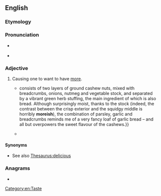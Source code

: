 ==English==

===Etymology===
{{suffix|en|more|ish}}

===Pronunciation===
* {{a|UK}} {{IPA|/ˈmɔːɹ.ɪʃ/|lang=en}}
* {{homophones|lang=en|Moorish}} {{qualifier|in some accents}}

===Adjective===
{{en-adj}}

# {{lb|en|UK|informal|of food, drink, or other consumable}} Causing one to want to have [[more]].
#* {{quote-journal
|lang=en
|date=December 15, 2011
|author=Felicity Cloake
|title=How to cook the perfect nut roast
|work=Guardian
|url=http://www.guardian.co.uk/lifeandstyle/wordofmouth/2011/dec/15/how-cook-perfect-nut-roast
|page=
|passage=Rose Elliot's recipe {{...}} consists of two layers of ground cashew nuts, mixed with breadcrumbs, onions, nutmeg and vegetable stock, and separated by a vibrant green herb stuffing, the main ingredient of which is also bread. Although surprisingly moist, thanks to the stock (indeed, the contrast between the crisp exterior and the squidgy middle is horribly '''moreish'''), the combination of parsley, garlic and breadcrumbs reminds me of a very fancy loaf of garlic bread – and all but overpowers the sweet flavour of the cashews.}}
#* {{quote-book
|lang=en
|year=1788
|author=Francis Grose
|title=A Classical Dictionary of the Vulgar Tongue
|edition=Second
|url=
|page=
|passage=More-ish.<!-- small caps --> This wine has but one fault, and that is, it is more-ish: i.e. more of it is wanted, or there is too little of it.
#* {{quote-web
|author=Jesse Armstrong, Sam Bain, David Mitchell, Robert Webb
|lang=en
|title=Peep Show - Jeremy Makes It
|site=IMDB, YouTube
|url=https://www.imdb.com/title/tt0672482/characters/nm0455057
|url2=https://www.youtube.com/watch?v=tbQIAp2QAUg
|year=2004
|passage=Tell you what, that crack is really moreish.}}
}}

====Synonyms====
* See also [[Thesaurus:delicious]]

===Anagrams===
* {{anagrams|en|a=ehimors|Moshier|heirmos|heroism}}

[[Category:en:Taste]]
